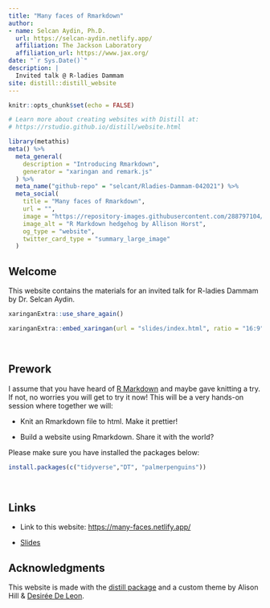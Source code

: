 ```yaml
---
title: "Many faces of Rmarkdown"
author:
- name: Selcan Aydin, Ph.D.
  url: https://selcan-aydin.netlify.app/
  affiliation: The Jackson Laboratory
  affiliation_url: https://www.jax.org/
date: "`r Sys.Date()`"
description: |
  Invited talk @ R-ladies Dammam
site: distill::distill_website
---
```


```r
knitr::opts_chunk$set(echo = FALSE)

# Learn more about creating websites with Distill at:
# https://rstudio.github.io/distill/website.html

```

```r
library(metathis)
meta() %>%
  meta_general(
    description = "Introducing Rmarkdown",
    generator = "xaringan and remark.js"
  ) %>% 
  meta_name("github-repo" = "selcant/Rladies-Dammam-042021") %>% 
  meta_social(
    title = "Many faces of Rmarkdown",
    url = "",
    image = "https://repository-images.githubusercontent.com/288797104/d13f1700-e2cc-11ea-9ed7-0bf3a41af1e4",
    image_alt = "R Markdown hedgehog by Allison Horst",
    og_type = "website",
    twitter_card_type = "summary_large_image"
  )
```

## Welcome  

This website contains the materials for an invited talk for R-ladies Dammam by Dr. Selcan Aydin. 

```r
xaringanExtra::use_share_again()
```

```r
xaringanExtra::embed_xaringan(url = "slides/index.html", ratio = "16:9")
```
\

## Prework

I assume that you have heard of [R Markdown](https://rmarkdown.rstudio.com/) and maybe gave knitting a try. If not, no worries you will get to try it now! This will be a very hands-on session where together we will:

+ Knit an Rmarkdown file to html. Make it prettier!

+ Build a website using Rmarkdown. Share it with the world?

Please make sure you have installed the packages below:

```r
install.packages(c("tidyverse","DT", "palmerpenguins"))
```

\

## Links

+ Link to this website: <https://many-faces.netlify.app/>

+ [Slides](slides/index.html)



## Acknowledgments {.appendix}

This website is made with the [distill package](https://rstudio.github.io/distill/) and a custom theme by Alison Hill & [Desirée De Leon](https://desiree.rbind.io/).

